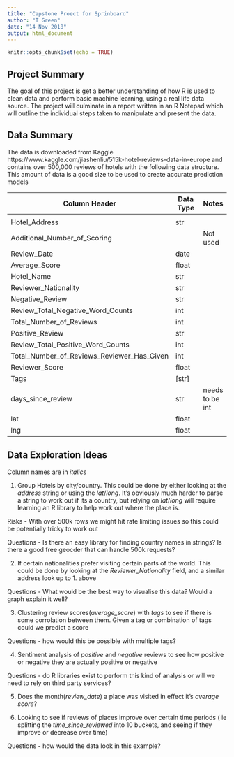 ```yaml
---
title: "Capstone Proect for Sprinboard"
author: "T Green"
date: "14 Nov 2018"
output: html_document
---
```


```r
knitr::opts_chunk$set(echo = TRUE)
```

## Project Summary

The goal of this project is get a better understanding of how R is used to clean data and perform basic machine learning, using a real life data source. The project will culminate in a report written in an R Notepad which will outline the individual steps taken to manipulate and present the data.



## Data Summary

The data is downloaded from Kaggle https://www.kaggle.com/jiashenliu/515k-hotel-reviews-data-in-europe and contains over 500,000 reviews of hotels with the following data structure. This amount of data is a good size to be used to create accurate prediction models

| Column Header                              	| Data Type 	| Notes 	|
|--------------------------------------------	|-----------	|-------	|
|                                            	|           	|       	|
| Hotel_Address                              	|     str        |       	|
| Additional_Number_of_Scoring               	|           	   |  Not used     	|
| Review_Date                                	|     date       |       	|
| Average_Score                              	|     float   	 |       	|
| Hotel_Name                                 	|     str        |       	|
| Reviewer_Nationality                       	|     str     	 |       	|
| Negative_Review                            	|     str      	 |       	|
| Review_Total_Negative_Word_Counts          	|     int     	 |       	|
| Total_Number_of_Reviews                    	|     int     	 |       	|
| Positive_Review                            	|     str      	 |       	|
| Review_Total_Positive_Word_Counts          	|     int     	 |       	|
| Total_Number_of_Reviews_Reviewer_Has_Given 	|     int    	   |       	|
| Reviewer_Score                             	|     float      |       	|
| Tags                                       	|     [str]      |       	|
| days_since_review                          	|     str      	 | needs to be int      	|
| lat                                        	|     float      |       	|
| lng                                        	|     float      |       	|

## Data Exploration Ideas

Column names are in *italics*

1. Group Hotels by city/country. This could be done by either looking at the *address* string or using the *lat*/*long*. It's obviously much harder to parse a string to work out if its a country, but relying on *lat*/*long* will require learning an R library to help work out where the place is. 

  Risks - With over 500k rows we might hit rate limiting issues so this could be potentially tricky to work out

  Questions - Is there an easy library for finding country names in strings? Is there a good free geocder that can handle 500k requests?

2. If certain nationalities prefer visiting certain parts of the world. This could be done by looking at the *Reviewer_Nationality* field, and a similar address look up to 1. above

Questions - What would be the best way to visualise this data? Would a graph explain it well?

3. Clustering review scores(*average_score*) with *tags* to see if there is some corrolation between them. Given a tag or combination of tags could we predict a score

Questions - how would this be possible with multiple tags?

4. Sentiment analysis of *positive* and *negative* reviews to see how positive or negative they are actually  positive or negative
 
Questions - do R libraries exist to perform this kind of analysis or will we need to rely on third party services?

5. Does the month(*review_date*) a place was visited in effect it's *average score*?

6. Looking to see if reviews of places improve over certain time periods ( ie splitting the *time_since_reviewed* into 10 buckets, and seeing if they improve or decrease over time)

Questions - how would the data look in this example?